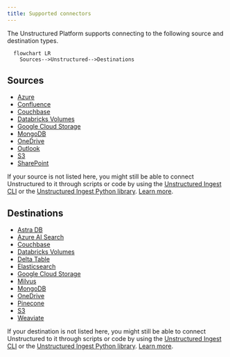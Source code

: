 ```yaml
---
title: Supported connectors
---
```


The Unstructured Platform supports connecting to the following source and destination types.

```mermaid
  flowchart LR
    Sources-->Unstructured-->Destinations
```

## Sources

- [Azure](/platform/sources/azure-blob-storage)
- [Confluence](/platform/sources/confluence)
- [Couchbase](/platform/sources/couchbase)
- [Databricks Volumes](/platform/sources/databricks-volumes)
- [Google Cloud Storage](/platform/sources/google-cloud)
- [MongoDB](/platform/sources/mongodb)
- [OneDrive](/platform/sources/onedrive)
- [Outlook](/platform/sources/outlook)
- [S3](/platform/sources/s3)
- [SharePoint](/platform/sources/sharepoint)

If your source is not listed here, you might still be able to connect Unstructured to it through scripts or code by using the 
[Unstructured Ingest CLI](/ingestion/overview#unstructured-ingest-cli) or the 
[Unstructured Ingest Python library](/ingestion/overview#unstructured-ingest-python-library). 
[Learn more](/api-reference/ingest/source-connectors/overview).

## Destinations

- [Astra DB](/platform/destinations/astradb)
- [Azure AI Search](/platform/destinations/azure-ai-search)
- [Couchbase](/platform/destinations/couchbase)
- [Databricks Volumes](/platform/destinations/databricks-volumes)
- [Delta Table](/platform/destinations/delta-table)
- [Elasticsearch](/platform/destinations/elasticsearch)
- [Google Cloud Storage](/platform/destinations/google-cloud)
- [Milvus](/platform/destinations/milvus)
- [MongoDB](/platform/destinations/mongodb)
- [OneDrive](/platform/destinations/onedrive)
- [Pinecone](/platform/destinations/pinecone)
- [S3](/platform/destinations/s3)
- [Weaviate](/platform/destinations/weaviate)

If your destination is not listed here, you might still be able to connect Unstructured to it through scripts or code by using the 
[Unstructured Ingest CLI](/ingestion/overview#unstructured-ingest-cli) or the 
[Unstructured Ingest Python library](/ingestion/overview#unstructured-ingest-python-library). 
[Learn more](/api-reference/ingest/destination-connector/overview).

